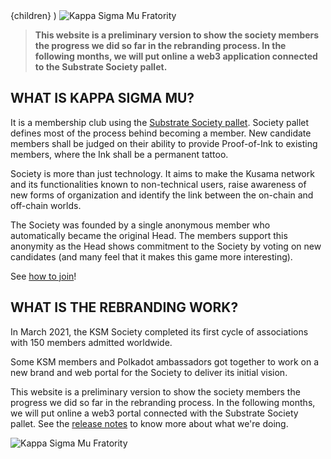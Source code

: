 

  <Layout>
    <Seo />
    {children}
  </Layout>
)

<img src={logoSrc} alt="Kappa Sigma Mu Fratority" />

> **This website is a preliminary version to show the society members the progress we did so far in the rebranding process. In the following months, we will put online a web3 application connected to the Substrate Society pallet.**

## WHAT IS KAPPA SIGMA MU?

It is a membership club using the [Substrate Society pallet](https://substrate.dev/rustdocs/v3.0.0/pallet_society/index.html). Society pallet defines most of the process behind becoming a member. New candidate members shall be judged on their ability to provide Proof-of-Ink to existing members, where the Ink shall be a permanent tattoo.

Society is more than just technology. It aims to make the Kusama network and its functionalities known to non-technical users, raise awareness of new forms of organization and identify the link between the on-chain and off-chain worlds.

The Society was founded by a single anonymous member who automatically became the original Head. The members support this anonymity as the Head shows commitment to the Society by voting on new candidates (and many feel that it makes this game more interesting).

See [how to join](/how-to-join)!

## WHAT IS THE REBRANDING WORK?

In March 2021, the KSM Society completed its first cycle of associations with 150 members admitted worldwide.

Some KSM members and Polkadot ambassadors got together to work on a new brand and web portal for the Society to deliver its initial vision.

This website is a preliminary version to show the society members the progress we did so far in the rebranding process. In the following months, we will put online a web3 portal connected with the Substrate Society pallet. See the [release notes](/releases) to know more about what we're doing.

<img src={desiresSrc} alt="Kappa Sigma Mu Fratority" />
